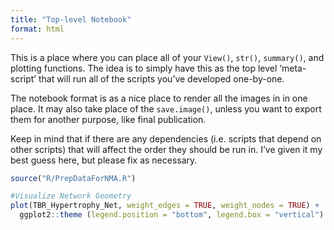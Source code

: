 ```yaml
---
title: "Top-level Notebook"
format: html
---
```


This is a place where you can place all of your `View()`, `str()`, `summary()`, and plotting functions. The idea is to simply have this as the top level 'meta-script' that will run all of the scripts you've developed one-by-one. 

The notebook format is as a nice place to render all the images in in one place. It may also take place of the `save.image()`, unless you want to export them for another purpose, like final publication.

Keep in mind that if there are any dependencies (i.e. scripts that depend on other scripts) that will affect the order they should be run in. I've given it my best guess here, but please fix as necessary.

```r
source("R/PrepDataForNMA.R")
```

```r

#Visualize Network Geometry
plot(TBR_Hypertrophy_Net, weight_edges = TRUE, weight_nodes = TRUE) + 
  ggplot2::theme (legend.position = "bottom", legend.box = "vertical")

```